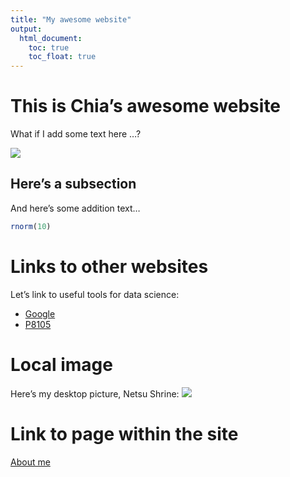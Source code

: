 ```yaml
---
title: "My awesome website"
output: 
  html_document:
    toc: true
    toc_float: true
---
```


# This is Chia's awesome website

What if I add some text here ...?

![](https://media.giphy.com/media/drXGoW1iudhKw/giphy.gif)

## Here's a subsection

And here's some addition text...

```r
rnorm(10)
```

# Links to other websites

Let's link to useful tools for data science:

* [Google](https://www.google.com/)
* [P8105](https://p8105.com)

# Local image

Here's my desktop picture, Netsu Shrine:
![](image/netsushrine.jpg)

# Link to page within the site

[About me](about.html)